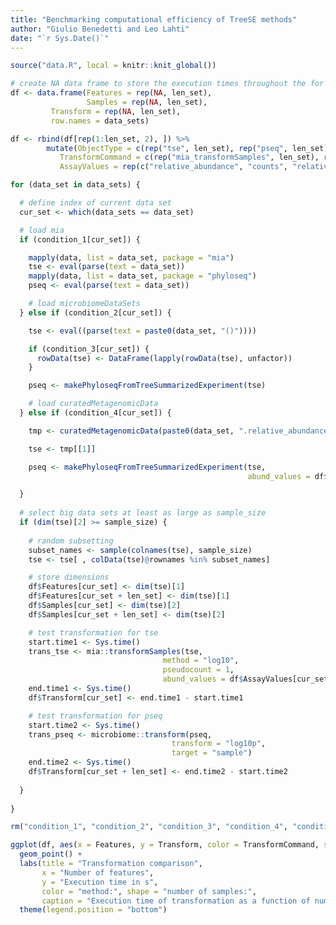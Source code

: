```yaml
---
title: "Benchmarking computational efficiency of TreeSE methods"
author: "Giulio Benedetti and Leo Lahti"
date: "`r Sys.Date()`"
---
```


```r
source("data.R", local = knitr::knit_global())
```

```r
# create NA data frame to store the execution times throughout the for loop
df <- data.frame(Features = rep(NA, len_set),
                 Samples = rep(NA, len_set),
		 Transform = rep(NA, len_set),
		 row.names = data_sets)

df <- rbind(df[rep(1:len_set, 2), ]) %>%
        mutate(ObjectType = c(rep("tse", len_set), rep("pseq", len_set)),
	       TransformCommand = c(rep("mia_transformSamples", len_set), rep("microbiome_transform", len_set)),
	       AssayValues = rep(c("relative_abundance", "counts", "relative_abundance", "counts", "counts", "counts", "counts"), 2))
```

```r
for (data_set in data_sets) {

  # define index of current data set
  cur_set <- which(data_sets == data_set)

  # load mia
  if (condition_1[cur_set]) {

    mapply(data, list = data_set, package = "mia")
    tse <- eval(parse(text = data_set))
    mapply(data, list = data_set, package = "phyloseq")
    pseq <- eval(parse(text = data_set))

    # load microbiomeDataSets
  } else if (condition_2[cur_set]) {

    tse <- eval((parse(text = paste0(data_set, "()"))))

    if (condition_3[cur_set]) {
      rowData(tse) <- DataFrame(lapply(rowData(tse), unfactor))
    }

    pseq <- makePhyloseqFromTreeSummarizedExperiment(tse)

    # load curatedMetagenomicData
  } else if (condition_4[cur_set]) {

    tmp <- curatedMetagenomicData(paste0(data_set, ".relative_abundance"), dryrun = FALSE, counts = TRUE)

    tse <- tmp[[1]]

    pseq <- makePhyloseqFromTreeSummarizedExperiment(tse,
                                                     abund_values = df$AssayValues[cur_set])

  }
  
  # select big data sets at least as large as sample_size
  if (dim(tse)[2] >= sample_size) {
  
    # random subsetting
    subset_names <- sample(colnames(tse), sample_size)
    tse <- tse[ , colData(tse)@rownames %in% subset_names]

    # store dimensions
    df$Features[cur_set] <- dim(tse)[1]
    df$Features[cur_set + len_set] <- dim(tse)[1]
    df$Samples[cur_set] <- dim(tse)[2]
    df$Samples[cur_set + len_set] <- dim(tse)[2]

    # test transformation for tse
    start.time1 <- Sys.time()
    trans_tse <- mia::transformSamples(tse,
                                  method = "log10",
                                  pseudocount = 1,
                                  abund_values = df$AssayValues[cur_set])
    end.time1 <- Sys.time()
    df$Transform[cur_set] <- end.time1 - start.time1

    # test transformation for pseq
    start.time2 <- Sys.time()
    trans_pseq <- microbiome::transform(pseq,
                                    transform = "log10p",
                                    target = "sample")
    end.time2 <- Sys.time()
    df$Transform[cur_set + len_set] <- end.time2 - start.time2
  
  }
  
}

rm("condition_1", "condition_2", "condition_3", "condition_4", "condition_5")
```

```r
ggplot(df, aes(x = Features, y = Transform, color = TransformCommand, shape = as.factor(Samples))) +
  geom_point() +
  labs(title = "Transformation comparison",
       x = "Number of features",
       y = "Execution time in s",
       color = "method:", shape = "number of samples:",
       caption = "Execution time of transformation as a function of number of features") +
  theme(legend.position = "bottom")
```
